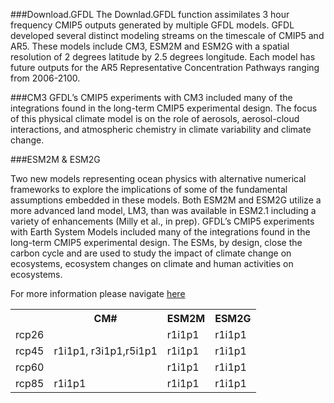 ###Download.GFDL 
The Downlad.GFDL function assimilates 3 hour frequency CMIP5 outputs generated by multiple GFDL models. GFDL developed several distinct modeling streams on the timescale of CMIP5 and AR5. These models include CM3, ESM2M and ESM2G with a spatial resolution of 2 degrees latitude by 2.5 degrees longitude. Each model has future outputs for the AR5 Representative Concentration Pathways ranging from 2006-2100.  

###CM3
GFDL’s CMIP5 experiments with CM3 included many of the integrations found in the long-term CMIP5 experimental design. The focus of this physical climate model is on the role of aerosols, aerosol-cloud interactions, and atmospheric chemistry in climate variability and climate change.

###ESM2M & ESM2G

Two new models representing ocean physics with alternative numerical frameworks to explore the implications of some of the fundamental assumptions embedded in these models. Both ESM2M and ESM2G utilize a more advanced land model, LM3, than was available in ESM2.1 including a variety of enhancements (Milly et al., in prep). GFDL’s CMIP5 experiments with Earth System Models included many of the integrations found in the long-term CMIP5 experimental design. The ESMs, by design, close the carbon cycle and are used to study the impact of climate change on ecosystems, ecosystem changes on climate and human activities on ecosystems.

For more information please navigate [here](https://gfdl.noaa.gov/cmip)

<table width=100%>
    <th></th>
    <th>CM#</th>
    <th>ESM2M</th>
    <th>ESM2G</th>
    
    <tr>
      <td>rcp26</td>
      <td></td>      
      <td>r1i1p1</td>
      <td>r1i1p1</td>      
    </tr>
    <tr>
      <td>rcp45</td>
      <td>r1i1p1, r3i1p1,r5i1p1</td>      
      <td>r1i1p1</td>
      <td>r1i1p1</td>      
    </tr>
    <tr>
      <td>rcp60</td>
      <td></td>      
      <td>r1i1p1</td>
      <td>r1i1p1</td>      
    </tr>
    <tr>
      <td>rcp85</td>
      <td>r1i1p1</td>      
      <td>r1i1p1</td>
      <td>r1i1p1</td>      
    </tr>
    
    